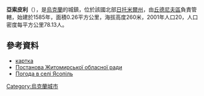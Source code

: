{{coord|49|52|37|N|28|6|29|E|scale:30000|display=title}}

'''亞索皮利'''（{{lang-uk|Ясопіль}}），是[[烏克蘭|烏克蘭]]的城鎮，位於該國北部[[日托米爾州|日托米爾州]]，由[[丘德尼夫區|丘德尼夫區]]負責管轄，始建於1585年，面積0.26平方公里，海拔高度260米，2001年人口20，人口密度每平方公里78.13人。

==參考資料==
* [http://gska2.rada.gov.ua/pls/z7502/A005?rf7571=43064 картка]{{dead link|date=2017年11月 |bot=InternetArchiveBot |fix-attempted=yes }}
*[http://gska2.rada.gov.ua/pls/z7502/A036?vf7551=1081 Постанова Житомирської обласної ради]{{dead link|date=2017年11月 |bot=InternetArchiveBot |fix-attempted=yes }}
* [http://weather.in.ua/ua/zhitomirskaja/29764 Погода в селі Ясопіль] {{Wayback|url=http://weather.in.ua/ua/zhitomirskaja/29764 |date=20160305115342 }}
  
{{Ukraine-geo-stub}}
[[Category:烏克蘭城市|Category:烏克蘭城市]]